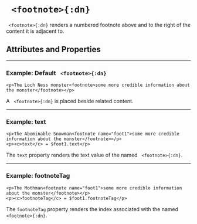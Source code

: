 


# ` <footnote>{:dn}`

` <footnote>{:dn}` renders a numbered footnote above and to the right of the content it is adjacent to.

## Attributes and Properties 
 <AttrDisplay name='footnote'/> 
 <PropDisplay name='footnote'/>

---

### Example: Default ` <footnote>{:dn}`


```doenet-editor-horiz
<p>The Loch Ness monster<footnote>some more credible information about the monster</footnote></p>
```



A ` <footnote>{:dn}` is placed beside related content.



---

### Example: text


```doenet-editor-horiz
<p>The Abominable Snowman<footnote name="foot1">some more credible information about the monster</footnote></p>
<p><c>text</c> = $foot1.text</p>
```



The  `text` property renders the text value of the named ` <footnote>{:dn}`.



---

### Example: footnoteTag


```doenet-editor-horiz
<p>The Mothman<footnote name="foot1">some more credible information about the monster</footnote></p>
<p><c>footnoteTag</c> = $foot1.footnoteTag</p>
```



The  `footnoteTag` property renders the index associated with the named ` <footnote>{:dn}`.


